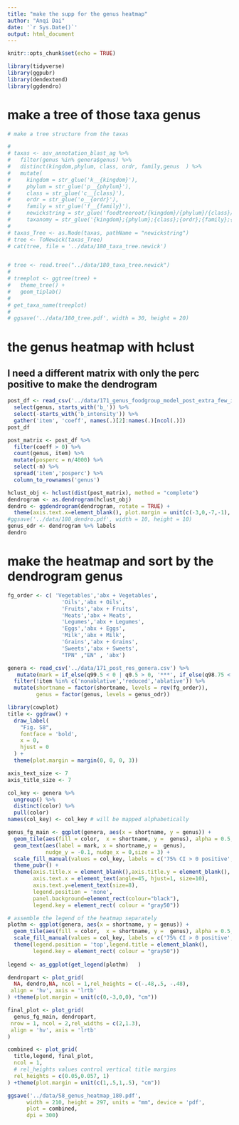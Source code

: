 ```yaml
---
title: "make the supp for the genus heatmap"
author: "Anqi Dai"
date: '`r Sys.Date()`'
output: html_document
--- 
```


```r
knitr::opts_chunk$set(echo = TRUE)  
```

```r
library(tidyverse) 
library(ggpubr)
library(dendextend)
library(ggdendro)
```
 
# make a tree of those taxa genus

```r
# make a tree structure from the taxas

# 
# taxas <- asv_annotation_blast_ag %>% 
#   filter(genus %in% genera$genus) %>% 
#   distinct(kingdom,phylum, class, ordr, family,genus  ) %>% 
#   mutate(
#     kingdom = str_glue('k__{kingdom}'),
#     phylum = str_glue('p__{phylum}'),
#     class = str_glue('c__{class}'),
#     ordr = str_glue('o__{ordr}'),
#     family = str_glue('f__{family}'),
#     newickstring = str_glue('foodtreeroot/{kingdom}/{phylum}/{class}/{ordr}/{family}/{genus}'),
#     taxanomy = str_glue('{kingdom};{phylum};{class};{ordr};{family};{genus}'))
# 
# taxas_Tree <- as.Node(taxas, pathName = "newickstring")
# tree <- ToNewick(taxas_Tree)
# cat(tree, file = '../data/180_taxa_tree.newick')


# tree <- read.tree("../data/180_taxa_tree.newick")
# 
# treeplot <- ggtree(tree) + 
#   theme_tree() + 
#   geom_tiplab()  
#   
# get_taxa_name(treeplot)           
# 
# ggsave('../data/180_tree.pdf', width = 30, height = 20)
```

# the genus heatmap with hclust

## I need a different matrix with only the perc positive to make the dendrogram

```r
post_df <- read_csv('../data/171_genus_foodgroup_model_post_extra_few_interaction.csv',  col_select = c(1:25)) %>% 
  select(genus, starts_with('b_')) %>% 
  select(-starts_with('b_intensity')) %>% 
  gather('item', 'coeff', names(.)[2]:names(.)[ncol(.)])
post_df
```
 
```r
post_matrix <- post_df %>% 
  filter(coeff > 0) %>% 
  count(genus, item) %>% 
  mutate(posperc = n/4000) %>% 
  select(-n) %>% 
  spread('item','posperc') %>% 
  column_to_rownames('genus')

hclust_obj <- hclust(dist(post_matrix), method = "complete")
dendrogram <- as.dendrogram(hclust_obj)
dendro <- ggdendrogram(dendrogram, rotate = TRUE) +
  theme(axis.text.x=element_blank(), plot.margin = unit(c(-3,0,-7,-1), "cm"))
#ggsave('../data/180_dendro.pdf', width = 10, height = 10) 
genus_odr <- dendrogram %>% labels
dendro
```

# make the heatmap and sort by the dendrogram genus

```r
fg_order <- c( 'Vegetables','abx + Vegetables',
                 'Oils','abx + Oils',
                 'Fruits','abx + Fruits',
                 'Meats','abx + Meats',
                 'Legumes','abx + Legumes',
                 'Eggs','abx + Eggs',
                 'Milk','abx + Milk',
                 'Grains','abx + Grains',
                 'Sweets','abx + Sweets',
                 "TPN" ,"EN" , 'abx')

genera <- read_csv('../data/171_post_res_genera.csv') %>% 
   mutate(mark = if_else(q99.5 < 0 | q0.5 > 0, '***', if_else(q98.75 < 0 | q1.25 > 0, '**', if_else(q97.5 < 0 | q2.5 > 0, '*', '')))) %>% 
  filter(!item %in% c('nonablative','reduced','ablative')) %>% 
  mutate(shortname = factor(shortname, levels = rev(fg_order)),
         genus = factor(genus, levels = genus_odr))

library(cowplot)
title <- ggdraw() + 
  draw_label(
    "Fig. S8",
    fontface = 'bold',
    x = 0,
    hjust = 0
  ) +
  theme(plot.margin = margin(0, 0, 0, 3))
```

```r
axis_text_size <- 7
axis_title_size <- 7

col_key <- genera %>% 
  ungroup() %>% 
  distinct(color) %>% 
  pull(color)
names(col_key) <- col_key # will be mapped alphabetically 

genus_fg_main <- ggplot(genera, aes(x = shortname, y = genus)) +
  geom_tile(aes(fill = color,  x = shortname, y =  genus), alpha = 0.5, color='white', width=0.95, height=0.95) +
  geom_text(aes(label = mark, x = shortname,y =  genus),
            nudge_y = -0.1, nudge_x = 0,size = 3) +
  scale_fill_manual(values = col_key, labels = c('75% CI > 0 positive', '75% CI < 0 negative', 'Less than 75% CI crosses 0' )) +
  theme_pubr() +
  theme(axis.title.x = element_blank(),axis.title.y = element_blank(),
        axis.text.x = element_text(angle=45, hjust=1, size=10),
        axis.text.y=element_text(size=8),
        legend.position = 'none',
        panel.background=element_rect(colour="black"),
        legend.key = element_rect( colour = "gray50")) 

# assemble the legend of the heatmap separately
plothm <- ggplot(genera, aes(x = shortname, y = genus)) +
  geom_tile(aes(fill = color,  x = shortname, y =  genus), alpha = 0.5, color='white', width=0.95, height=0.95) +
  scale_fill_manual(values = col_key, labels = c('75% CI > 0 positive', '75% CI < 0 negative', 'Less than 75% CI crosses 0' ))   +
  theme(legend.position = 'top',legend.title = element_blank(),
        legend.key = element_rect( colour = "gray50")) 
    
legend <- as_ggplot(get_legend(plothm)   )  

dendropart <- plot_grid(
  NA, dendro,NA, ncol = 1,rel_heights = c(-.48,.5, -.48),
 align = 'hv', axis = 'lrtb'
) +theme(plot.margin = unit(c(0,-3,0,0), "cm")) 

final_plot <- plot_grid(
  genus_fg_main, dendropart,
 nrow = 1, ncol = 2,rel_widths = c(2,1.3),
 align = 'hv', axis = 'lrtb'
) 

combined <- plot_grid(
  title,legend, final_plot,
  ncol = 1,
  # rel_heights values control vertical title margins
  rel_heights = c(0.05,0.057, 1)
) +theme(plot.margin = unit(c(1,.5,1,.5), "cm"))

ggsave('../data/S8_genus_heatmap_180.pdf',
      width = 210, height = 297, units = "mm", device = 'pdf', 
      plot = combined, 
      dpi = 300)

```

